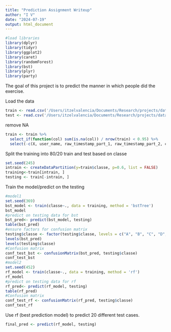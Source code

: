 ```yaml
---
title: "Prediction Assignment Writeup"
author: "I V"
date: "2024-07-19"
output: html_document
---
```


```r
#load libraries
library(dplyr)
library(tidyr)
library(ggplot2)
library(caret)
library(randomForest)
library(bst)
library(plyr)
library(party)
```

The goal of this project is to predict the manner in which people did the exercise.

Load the data
```r
train <- read.csv('/Users/itzelvalencia/Documents/Research/projects/datasciencecoursera/data/pml-training.csv',na.strings=c("NA","#DIV/0!","")) 
test <- read.csv('/Users/itzelvalencia/Documents/Research/projects/datasciencecoursera/data/pml-testing.csv',na.strings=c("NA","#DIV/0!",""))
```

remove NA
```r
train <- train %>%
  select_if(function(col) sum(is.na(col)) / nrow(train) < 0.95) %>%
  select(-c(X, user_name, raw_timestamp_part_1, raw_timestamp_part_2, cvtd_timestamp, new_window, num_window))
```
Split the training into 80/20 train and test based on classe

```r
set.seed(245)
intrain <- createDataPartition(y=train$classe, p=0.6, list = FALSE)
training<-train[intrain, ]
testing <- train[-intrain, ]
```

Train the model/predict on the testing

```r
#model1
set.seed(369)
bst_model <- train(classe~., data = training, method = 'bstTree')
bst_model
#predict on testing data for bst
bst_pred<- predict(bst_model, testing)
table(bst_pred)
#ensure factors for confusion matrix
testing$classe <- factor(testing$classe, levels = c("A", "B", "C", "D", "E"))
levels(bst_pred)
levels(testing$classe)
#Confusion matrix 
conf_test_bst <- confusionMatrix(bst_pred, testing$classe)
conf_test_bst
#model2
set.seed(452)
rf_model <- train(classe~., data = training, method = 'rf')
rf_model
#predict on testing data for rf
rf_pred<- predict(rf_model, testing)
table(rf_pred)
#Confusion matrix 
conf_test_rf <- confusionMatrix(rf_pred, testing$classe)
conf_test_rf
```
Use rf (best prediction model) to predict 20 different test cases.
```r
final_pred <- predict(rf_model, testing) 
```



